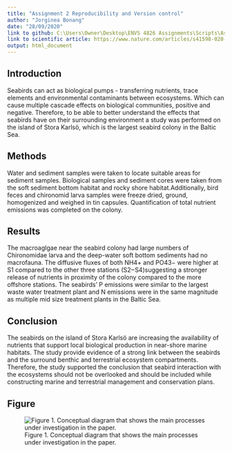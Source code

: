 ```yaml
---
title: "Assignment 2 Reproducibility and Version control"
author: "Jorginea Bonang"
date: "28/09/2020"
link to github: C:\Users\Owner\Desktop\ENVS 4826 Assignments\Scripts\Assignment-2-Reproducibility-and-Version-control
link to scientific article: https://www.nature.com/articles/s41598-020-72238-6#Sec2
output: html_document
---
```


## Introduction 

Seabirds can act as biological pumps - transferring nutrients, trace elements and environmental contaminants between ecosystems. Which can cause multiple cascade effects on biological communities, positive and negative. Therefore, to be able to better understand the effects that seabirds have on their surrounding environment a study was performed on the island of Stora Karlsö, which is the largest seabird colony in the Baltic Sea.  

## Methods 

Water and sediment samples were taken to locate suitable areas for sediment samples. Biological samples and sediment cores were taken from the soft sediment bottom habitat and rocky shore habitat.Additionally, bird feces and chironomid larva samples were freeze dried, ground, homogenized and weighed in tin capsules. Quantification of total nutrient emissions was completed on the colony.  

## Results

The macroaglgae near the seabird colony had large numbers of Chironomidae larva and the deep-water soft bottom sediments had no macrofauna. The diffusive fluxes of both NH4+ and PO43− were higher at S1 compared to the other three stations (S2‒S4)suggesting a stronger release of nutrients in proximity of the colony compared to the more offshore stations. The seabirds' P emissions were similar to the largest waste water treatment plant and N emissions were in the same magnitude as multiple mid size treatment plants in the Baltic Sea. 

## Conclusion 

The seabirds on the island of Stora Karlsö are increasing the availability of nutrients that support local biological production in near-shore marine habitats. The study provide evidence of a strong link between the seabirds and the surround benthic and terrestrial ecosystem compartments. Therefore, the study supported the conclusion that seabird interaction with the ecosystems should not be overlooked and should be included while constructing marine and terrestrial management and conservation plans.

## Figure

![Figure 1. Conceptual diagram that shows the main processes under investigation in the paper.](C:\Users\Owner\Desktop\ENVS 4826 Assignments\Scripts\Assignment-2-Reproducibility-and-Version-control\images\Scientific article image.PNG)

